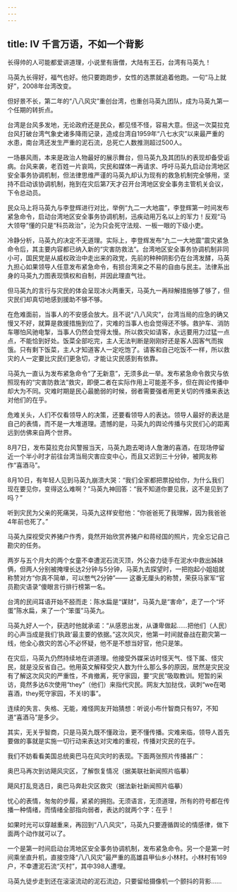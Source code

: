 ```yaml
---
---
---
```

title: Ⅳ 千言万语，不如一个背影
---

长得帅的人可能都爱讲道理，小说里有唐僧，大陆有王石，台湾有马英九！

马英九长得好，福气也好。他只要跑跑步，女性的选票就追着他跑。一句“马上就好”，2008年台湾改变。

但好景不长，第二年的“八八风灾”重创台湾，也重创马英九团队，成为马英九第一个任期的转折点。

台湾是台风多发地，无论政府还是民众，都见怪不怪，容易大意。但这一次莫拉克台风打破台湾气象史诸多降雨记录，造成台湾自1959年“八七水灾”以来最严重的水患，南台湾还发生严重的泥石流，总死亡人数推测超过500人。

一场暴风雨，本来是政治人物最好的展示舞台，但马英九及其团队的表现却备受诟病。台风来袭，老百姓一片哀鸣，灾民和媒体一再请求、呼吁马英九启动台湾地区安全事务协调机制，但法律思维严谨的马英九却认为现有的救急机制完全够用，坚持不启动该协调机制，拖到在灾后第7天才召开台湾地区安全事务主管机关会议，下令总动员。

民众马上将马英九与李登辉进行对比，举例“九二一大地震”，李登辉第一时间发布紧急命令，启动台湾地区安全事务协调机制，迅疾动用万名以上的军力！反观“马大领导”懂的只是“科员政治”，沦为只会死守法规、一板一眼的下级小吏。

冷静分析，马英九的决定不无道理。实际上，李登辉发布“九二一大地震”震灾紧急命令后，其主要内容都已纳入新的“灾害防救法”。台湾地区安全事务协调机制非同小可，国民党是从威权政治中走出来的政党，先前的种种阴影仍在台湾发酵，马英九担心如果领导人任意发布紧急命令，有损台湾来之不易的自由与民主。法律系出身的马英九力图表现慎权和自制，并因此理直气壮。

但马英九的言行与灾民的体会呈现冰火两重天，马英九一再辩解措施够了够了，但灾民们却真切地感到援助不够不够。

在危难面前，当事人的不安感会放大。且不说“八八风灾”，台湾当局的应急的确又慢又不好，就算是救援措施到位了，灾难的当事人也会觉得还不够。救护车、消防车哪怕风驰电掣，当事人仍然会觉得太慢。所以救灾如请客，永远要用力过猛一点点，不能恰到好处。饭菜全部吃完，主人无法判断是刚刚好还是客人因客气而挨饿。只有剩下饭菜，主人才知道客人一定吃饱了。请客和自己吃饭不一样，所以救灾的人一定要比灾民们更急切，才能让灾民感到有依靠。

马英九一直认为发布紧急命令“了无新意”，无须多此一举。发布紧急命令救灾与依照现有的“灾害防救法”救灾，即便二者在实际作用上可能差不多，但在舆论传播中却大为不同。灾难时期是民心最脆弱的时候，弱者需要强者用更关切的传播来表达对他们的在乎。

危难关头，人们不仅看领导人的决策，还要看领导人的表达。领导人最好的表达是自己的表情，而不是一大堆道理。遗憾的是，马英九的舆论传播与灾民们心的距离远到仿佛来自两个世界。

8月7日，发布莫拉克台风警报当天，马英九跑去喝诗人詹澈的喜酒，在现场停留近一个半小时才前往台湾当局灾害应变中心，而且又迟到三十分钟，被网友称作“喜酒马”。

8月10日，有年轻人见到马英九崩溃大哭：“我们全家都把票投给你，为什么我们现在要见你，变得这么难啊？”马英九神回答：“我不知道你要见我，这不是见到了吗？”

听到灾民为父亲的死痛哭，马英九这样安慰他：“你爸爸死了我理解，因为我爸爸4年前也死了。”

马英九探视受灾养猪户作秀，竟然开始欣赏养猪户和蒋经国的照片，完全忘记自己勘灾的任务。

两岁与五个月大的两个女童不幸遭泥石流灭顶，外公奋力徒手在泥水中救出姊妹俩，但两人分别被掩埋长达2分钟与5分钟，马英九去探望时，一把抱起小姐姐就称赞对方“你真不简单，可以憋气2分钟”—— 这番无厘头的称赞，荣获马家军“官员勘灾语录”傻眼言行排行榜第一名。

台湾的民间耳语开始不胫而走：陈水扁是“谋财”，马英九是“害命”，走了一个“坏蛋”陈水扁，来了一个“笨蛋”马英九。

马英九好人一个，获选时他就承诺：“从感恩出发，从谦卑做起……把他们（人民）的心声当成是我们‘执政’最主要的依据。”这次风灾，他第一时间就奋战在勘灾第一线，他全心救灾的苦心不必怀疑，他不是不想当好官，他只是笨。

在灾后，马英九仍然持续地在讲道理。他接受外媒采访时怪天气、怪下属、怪灾民，就是没反省自己。他用英文解释受灾人数为什么那么多的原因，居然是灾民没有了解这次风灾的严重性，不肯撤离，死守家园，要“灾民”吸取教训。短暂的采访，竟然多达6次使用“they”（他们）来指代灾民。网友大加挞伐，讽刺“we在喝喜酒，they死守家园，不关I的事”。

连续的失言、失格、无能，难怪网友开始猜想：听说小布什智商只有97，不知道“喜酒马”是多少。

其实，无关乎智商，只是马英九既不懂政治，更不懂传播。灾难来临，领导人首先要做的事就是实施一切行动来表达对灾难的重视，传播对灾民的在乎。

我们不妨看看美国总统奥巴马在风灾时的表现。下面两张照片传播甚广：



奥巴马再次到访飓风灾区，了解恢复情况（据美联社新闻照片临摹）




飓风打乱竞选日，奥巴马奔赴灾区救灾（据法新社新闻照片临摹）


忧心的表情，匆匆的步履，紧紧的拥抱。无须语言，无须道理，所有的符号都在传播一种情绪，而情绪全部指向弱者，表达的就两个字：在乎！

如果时光可以穿越重来，再回到“八八风灾”，马英九只要遵循舆论的情感律，做下面两个动作就可以了。

一个是第一时间启动台湾地区安全事务协调机制，发布紧急命令。另一个是第一时间乘坐直升机，直接空降“八八风灾”最严重的高雄县甲仙乡小林村。小林村有169户，不幸遭泥石流“灭村”，其中398人遭埋。

马英九徒步走到还在滚滚流动的泥石流边，只要留给摄像机一个颤抖的背影……
